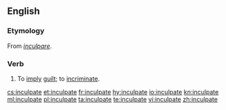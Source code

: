 ==English==

===Etymology===
From {{etyl|LL.|en}} ''[[inculpare]]''.

===Verb===
{{en-verb|inculpat}}

# {{lb|en|archaic}} To [[imply]] [[guilt]]; to [[incriminate]].

[[cs:inculpate]]
[[et:inculpate]]
[[fr:inculpate]]
[[hy:inculpate]]
[[io:inculpate]]
[[kn:inculpate]]
[[ml:inculpate]]
[[pl:inculpate]]
[[ta:inculpate]]
[[te:inculpate]]
[[vi:inculpate]]
[[zh:inculpate]]